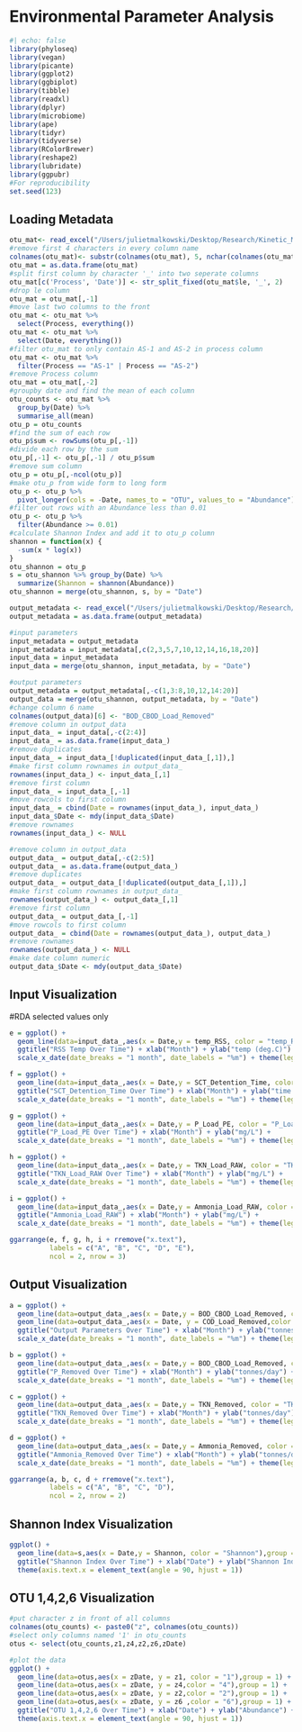 # Environmental Parameter Analysis

```r
#| echo: false
library(phyloseq)
library(vegan)
library(picante)
library(ggplot2)
library(ggbiplot)
library(tibble)
library(readxl)
library(dplyr)
library(microbiome)
library(ape)
library(tidyr)
library(tidyverse)
library(RColorBrewer)
library(reshape2)
library(lubridate)
library(ggpubr)
#For reproducibility
set.seed(123)
```

## Loading Metadata

```r
otu_mat<- read_excel("/Users/julietmalkowski/Desktop/Research/Kinetic_Model/abundance_table.xlsx")
#remove first 4 characters in every column name
colnames(otu_mat)<- substr(colnames(otu_mat), 5, nchar(colnames(otu_mat)))
otu_mat = as.data.frame(otu_mat)
#split first column by character '_' into two seperate columns
otu_mat[c('Process', 'Date')] <- str_split_fixed(otu_mat$le, '_', 2)
#drop le column
otu_mat = otu_mat[,-1]
#move last two columns to the front
otu_mat <- otu_mat %>%
  select(Process, everything())
otu_mat <- otu_mat %>%
  select(Date, everything())
#filter otu_mat to only contain AS-1 and AS-2 in process column
otu_mat <- otu_mat %>%
  filter(Process == "AS-1" | Process == "AS-2")
#remove Process column
otu_mat = otu_mat[,-2]
#groupby date and find the mean of each column
otu_counts <- otu_mat %>%
  group_by(Date) %>%
  summarise_all(mean)
otu_p = otu_counts
#find the sum of each row
otu_p$sum <- rowSums(otu_p[,-1])
#divide each row by the sum
otu_p[,-1] <- otu_p[,-1] / otu_p$sum
#remove sum column
otu_p = otu_p[,-ncol(otu_p)]
#make otu_p from wide form to long form
otu_p <- otu_p %>%
  pivot_longer(cols = -Date, names_to = "OTU", values_to = "Abundance")
#filter out rows with an Abundance less than 0.01
otu_p <- otu_p %>%
  filter(Abundance >= 0.01)
#calculate Shannon Index and add it to otu_p column
shannon = function(x) {
  -sum(x * log(x))
}
otu_shannon = otu_p
s = otu_shannon %>% group_by(Date) %>%
  summarize(Shannon = shannon(Abundance))
otu_shannon = merge(otu_shannon, s, by = "Date")

output_metadata <- read_excel("/Users/julietmalkowski/Desktop/Research/Kinetic_Model/AS_metadata.xlsx")
output_metadata = as.data.frame(output_metadata)

#input parameters
input_metadata = output_metadata
input_metadata = input_metadata[,c(2,3,5,7,10,12,14,16,18,20)]
input_data = input_metadata
input_data = merge(otu_shannon, input_metadata, by = "Date")

#output parameters
output_metadata = output_metadata[,-c(1,3:8,10,12,14:20)]
output_data = merge(otu_shannon, output_metadata, by = "Date")
#change column 6 name
colnames(output_data)[6] <- "BOD_CBOD_Load_Removed"
#remove column in output_data
input_data_ = input_data[,-c(2:4)]
input_data_ = as.data.frame(input_data_)
#remove duplicates
input_data_ = input_data_[!duplicated(input_data_[,1]),]
#make first column rownames in output_data_
rownames(input_data_) <- input_data_[,1]
#remove first column
input_data_ = input_data_[,-1]
#move rowcols to first column
input_data_ = cbind(Date = rownames(input_data_), input_data_)
input_data_$Date <- mdy(input_data_$Date)
#remove rownames
rownames(input_data_) <- NULL

#remove column in output_data
output_data_ = output_data[,-c(2:5)]
output_data_ = as.data.frame(output_data_)
#remove duplicates
output_data_ = output_data_[!duplicated(output_data_[,1]),]
#make first column rownames in output_data_
rownames(output_data_) <- output_data_[,1]
#remove first column
output_data_ = output_data_[,-1]
#move rowcols to first column
output_data_ = cbind(Date = rownames(output_data_), output_data_)
#remove rownames
rownames(output_data_) <- NULL
#make date column numeric
output_data_$Date <- mdy(output_data_$Date)
```

## Input Visualization

#RDA selected values only

```r

e = ggplot() + 
  geom_line(data=input_data_,aes(x = Date,y = temp_RSS, color = "temp_RSS"),group = 1) +
  ggtitle("RSS Temp Over Time") + xlab("Month") + ylab("temp (deg.C)") + 
  scale_x_date(date_breaks = "1 month", date_labels = "%m") + theme(legend.position="top")

f = ggplot() + 
  geom_line(data=input_data_,aes(x = Date,y = SCT_Detention_Time, color = "SCT_Detention_Time"),group = 1) + 
  ggtitle("SCT_Detention_Time Over Time") + xlab("Month") + ylab("time (hr)") + 
  scale_x_date(date_breaks = "1 month", date_labels = "%m") + theme(legend.position="top")

g = ggplot() + 
  geom_line(data=input_data_,aes(x = Date,y = P_Load_PE, color = "P_Load_PE"),group = 1) + 
  ggtitle("P_Load_PE Over Time") + xlab("Month") + ylab("mg/L") + 
  scale_x_date(date_breaks = "1 month", date_labels = "%m") + theme(legend.position="top")

h = ggplot() + 
  geom_line(data=input_data_,aes(x = Date,y = TKN_Load_RAW, color = "TKN_Load_RAW"),group = 1) + 
  ggtitle("TKN_Load_RAW Over Time") + xlab("Month") + ylab("mg/L") + 
  scale_x_date(date_breaks = "1 month", date_labels = "%m") + theme(legend.position="top")

i = ggplot() + 
  geom_line(data=input_data_,aes(x = Date,y = Ammonia_Load_RAW, color = "Ammonia_Load_RAW"),group = 1) + 
  ggtitle("Ammonia_Load_RAW") + xlab("Month") + ylab("mg/L") + 
  scale_x_date(date_breaks = "1 month", date_labels = "%m") + theme(legend.position="top")

ggarrange(e, f, g, h, i + rremove("x.text"), 
          labels = c("A", "B", "C", "D", "E"),
          ncol = 2, nrow = 3)

```

## Output Visualization

```r
a = ggplot() + 
  geom_line(data=output_data_,aes(x = Date,y = BOD_CBOD_Load_Removed, color = "BOD_CBOD_Load_Removed"),group = 1) + 
  geom_line(data=output_data_,aes(x = Date, y = COD_Load_Removed,color = "COD_Load_Removed"),group = 1) +
  ggtitle("Output Parameters Over Time") + xlab("Month") + ylab("tonnes/day") + 
  scale_x_date(date_breaks = "1 month", date_labels = "%m") + theme(legend.position="top")

b = ggplot() + 
  geom_line(data=output_data_,aes(x = Date,y = BOD_CBOD_Load_Removed, color = "P_Removed"),group = 1) + 
  ggtitle("P_Removed Over Time") + xlab("Month") + ylab("tonnes/day") + 
  scale_x_date(date_breaks = "1 month", date_labels = "%m") + theme(legend.position="top")

c = ggplot() + 
  geom_line(data=output_data_,aes(x = Date,y = TKN_Removed, color = "TKN_Removed"),group = 1) + 
  ggtitle("TKN_Removed Over Time") + xlab("Month") + ylab("tonnes/day") + 
  scale_x_date(date_breaks = "1 month", date_labels = "%m") + theme(legend.position="top")

d = ggplot() + 
  geom_line(data=output_data_,aes(x = Date,y = Ammonia_Removed, color = "Ammonia_Removed"),group = 1) + 
  ggtitle("Ammonia_Removed Over Time") + xlab("Month") + ylab("tonnes/day") + 
  scale_x_date(date_breaks = "1 month", date_labels = "%m") + theme(legend.position="top")

ggarrange(a, b, c, d + rremove("x.text"), 
          labels = c("A", "B", "C", "D"),
          ncol = 2, nrow = 2)

```

## Shannon Index Visualization

```r
ggplot() + 
  geom_line(data=s,aes(x = Date,y = Shannon, color = "Shannon"),group = 1) + 
  ggtitle("Shannon Index Over Time") + xlab("Date") + ylab("Shannon Index") + theme(legend.position="top") +
  theme(axis.text.x = element_text(angle = 90, hjust = 1))
```

## OTU 1,4,2,6 Visualization

```r
#put character z in front of all columns
colnames(otu_counts) <- paste0("z", colnames(otu_counts))
#select only columns named '1' in otu_counts
otus <- select(otu_counts,z1,z4,z2,z6,zDate)

#plot the data
ggplot() + 
  geom_line(data=otus,aes(x = zDate, y = z1, color = "1"),group = 1) + 
  geom_line(data=otus,aes(x = zDate, y = z4,color = "4"),group = 1) +
  geom_line(data=otus,aes(x = zDate, y = z2,color = "2"),group = 1) +
  geom_line(data=otus,aes(x = zDate, y = z6 ,color = "6"),group = 1) +
  ggtitle("OTU 1,4,2,6 Over Time") + xlab("Date") + ylab("Abundance") + theme(legend.position="top") +
  theme(axis.text.x = element_text(angle = 90, hjust = 1))
```
